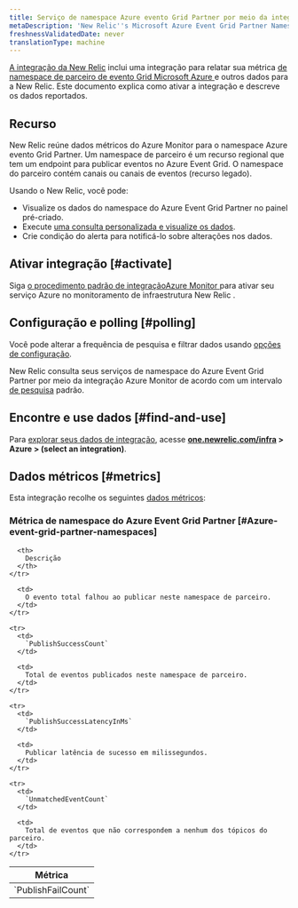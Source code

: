 ```yaml
---
title: Serviço de namespace Azure evento Grid Partner por meio da integração Azure Monitor
metaDescription: 'New Relic''s Microsoft Azure Event Grid Partner Namespaces integration: what data it reports and how to enable it.'
freshnessValidatedDate: never
translationType: machine
---
```


[A integração da New Relic](/docs/infrastructure/integrations-getting-started/getting-started/introduction-infrastructure-integrations) inclui uma integração para relatar sua métrica [de namespace de parceiro de evento Grid Microsoft Azure ](https://learn.microsoft.com/en-us/azure/event-grid/partner-events-overview-for-partners)e outros dados para a New Relic. Este documento explica como ativar a integração e descreve os dados reportados.

## Recurso

New Relic reúne dados métricos do Azure Monitor para o namespace Azure evento Grid Partner. Um namespace de parceiro é um recurso regional que tem um endpoint para publicar eventos no Azure Event Grid. O namespace do parceiro contém canais ou canais de eventos (recurso legado).

Usando o New Relic, você pode:

* Visualize os dados do namespace do Azure Event Grid Partner no painel pré-criado.
* Execute [uma consulta personalizada e visualize os dados](/docs/infrastructure/integrations-getting-started/getting-started/use-integration-data-new-relic-insights).
* Crie condição do alerta para notificá-lo sobre alterações nos dados.

## Ativar integração [#activate]

Siga [o procedimento padrão de integraçãoAzure Monitor ](/docs/infrastructure/microsoft-azure-integrations/azure-integrations-list/azure-monitor)para ativar seu serviço Azure no monitoramento de infraestrutura New Relic .

## Configuração e polling [#polling]

Você pode alterar a frequência de pesquisa e filtrar dados usando [opções de configuração](/docs/infrastructure/microsoft-azure-integrations/azure-integrations-list/azure-monitor/#settings).

New Relic consulta seus serviços de namespace do Azure Event Grid Partner por meio da integração Azure Monitor de acordo com um intervalo [de pesquisa](/docs/infrastructure/microsoft-azure-integrations/azure-integrations-list/azure-monitor/#settings) padrão.

## Encontre e use dados [#find-and-use]

Para [explorar seus dados de integração](/docs/infrastructure/integrations/find-use-infrastructure-integration-data), acesse <DoNotTranslate>**[one.newrelic.com/infra](https://one.newrelic.com/infra) > Azure > (select an integration)**</DoNotTranslate>.

## Dados métricos [#metrics]

Esta integração recolhe os seguintes [dados métricos](/docs/infrastructure/integrations-getting-started/getting-started/understand-integration-data-data-types#metric):

### Métrica de namespace do Azure Event Grid Partner [#Azure-event-grid-partner-namespaces]

<table>
  <thead>
    <tr>
      <th style={{ width: "300px" }}>
        Métrica
      </th>

      <th>
        Descrição
      </th>
    </tr>
  </thead>

  <tbody>
    <tr>
      <td>
        `PublishFailCount`
      </td>

      <td>
        O evento total falhou ao publicar neste namespace de parceiro.
      </td>
    </tr>

    <tr>
      <td>
        `PublishSuccessCount`
      </td>

      <td>
        Total de eventos publicados neste namespace de parceiro.
      </td>
    </tr>

    <tr>
      <td>
        `PublishSuccessLatencyInMs`
      </td>

      <td>
        Publicar latência de sucesso em milissegundos.
      </td>
    </tr>

    <tr>
      <td>
        `UnmatchedEventCount`
      </td>

      <td>
        Total de eventos que não correspondem a nenhum dos tópicos do parceiro.
      </td>
    </tr>
  </tbody>
</table>